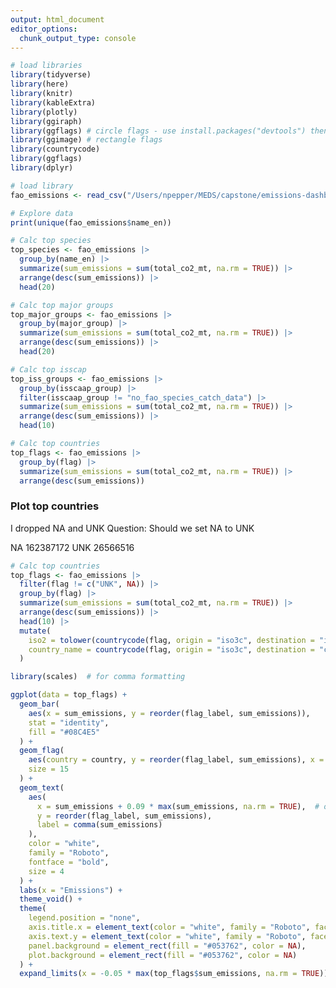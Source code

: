 ```yaml
---
output: html_document
editor_options: 
  chunk_output_type: console
---
```



```r
# load libraries
library(tidyverse)
library(here)
library(knitr)
library(kableExtra)
library(plotly)
library(ggiraph)
library(ggflags) # circle flags - use install.packages("devtools") then devtools::install_github("rensa/ggflags") if needed
library(ggimage) # rectangle flags
library(countrycode)
library(ggflags)
library(dplyr)
```

```r
# load library
fao_emissions <- read_csv("/Users/npepper/MEDS/capstone/emissions-dashboard/data-raw/full_emissions_fao_species.csv")
```

```r
# Explore data
print(unique(fao_emissions$name_en))
```


```r
# Calc top species
top_species <- fao_emissions |>
  group_by(name_en) |>
  summarize(sum_emissions = sum(total_co2_mt, na.rm = TRUE)) |>
  arrange(desc(sum_emissions)) |>
  head(20)
```

```r
# Calc top major groups
top_major_groups <- fao_emissions |>
  group_by(major_group) |>
  summarize(sum_emissions = sum(total_co2_mt, na.rm = TRUE)) |>
  arrange(desc(sum_emissions)) |>
  head(20)
```


```r
# Calc top isscap
top_iss_groups <- fao_emissions |>
  group_by(isscaap_group) |>
  filter(isscaap_group != "no_fao_species_catch_data") |>
  summarize(sum_emissions = sum(total_co2_mt, na.rm = TRUE)) |>
  arrange(desc(sum_emissions)) |>
  head(10)
```

```r
# Calc top countries
top_flags <- fao_emissions |>
  group_by(flag) |>
  summarize(sum_emissions = sum(total_co2_mt, na.rm = TRUE)) |>
  arrange(desc(sum_emissions))
```


### Plot top countries
I dropped NA and UNK
Question: Should we set NA to UNK

NA 162387172
UNK 26566516

```r
# Calc top countries
top_flags <- fao_emissions |>
  filter(flag != c("UNK", NA)) |>
  group_by(flag) |>
  summarize(sum_emissions = sum(total_co2_mt, na.rm = TRUE)) |>
  arrange(desc(sum_emissions)) |>
  head(10) |>
  mutate(
    iso2 = tolower(countrycode(flag, origin = "iso3c", destination = "iso2c")), # add column for iso2 from iso3
    country_name = countrycode(flag, origin = "iso3c", destination = "country.name") # add column for country name from iso3
  )
```




```r
library(scales)  # for comma formatting

ggplot(data = top_flags) +
  geom_bar(
    aes(x = sum_emissions, y = reorder(flag_label, sum_emissions)),
    stat = "identity",
    fill = "#08C4E5"
  ) +
  geom_flag(
    aes(country = country, y = reorder(flag_label, sum_emissions), x = 0),
    size = 15
  ) +
  geom_text(
    aes(
      x = sum_emissions + 0.09 * max(sum_emissions, na.rm = TRUE),  # offset to the right
      y = reorder(flag_label, sum_emissions),
      label = comma(sum_emissions)
    ),
    color = "white",
    family = "Roboto",
    fontface = "bold",
    size = 4
  ) +
  labs(x = "Emissions") +
  theme_void() +
  theme(
    legend.position = "none",
    axis.title.x = element_text(color = "white", family = "Roboto", face = "bold", size = 18),
    axis.text.y = element_text(color = "white", family = "Roboto", face = "bold", size = 14),
    panel.background = element_rect(fill = "#053762", color = NA),
    plot.background = element_rect(fill = "#053762", color = NA)
  ) +
  expand_limits(x = -0.05 * max(top_flags$sum_emissions, na.rm = TRUE))

```
